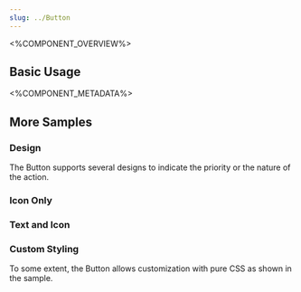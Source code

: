 ```yaml
---
slug: ../Button
---
```



<%COMPONENT_OVERVIEW%>

## Basic Usage
<Basic />

<%COMPONENT_METADATA%>

## More Samples

### Design
The Button supports several designs to indicate the priority or the nature of the action.

<Design />

### Icon Only
<IconOnly />

### Text and Icon
<TextAndIcon />

### Custom Styling
To some extent, the Button allows customization with pure CSS as shown in the sample.

<CustomStyling />